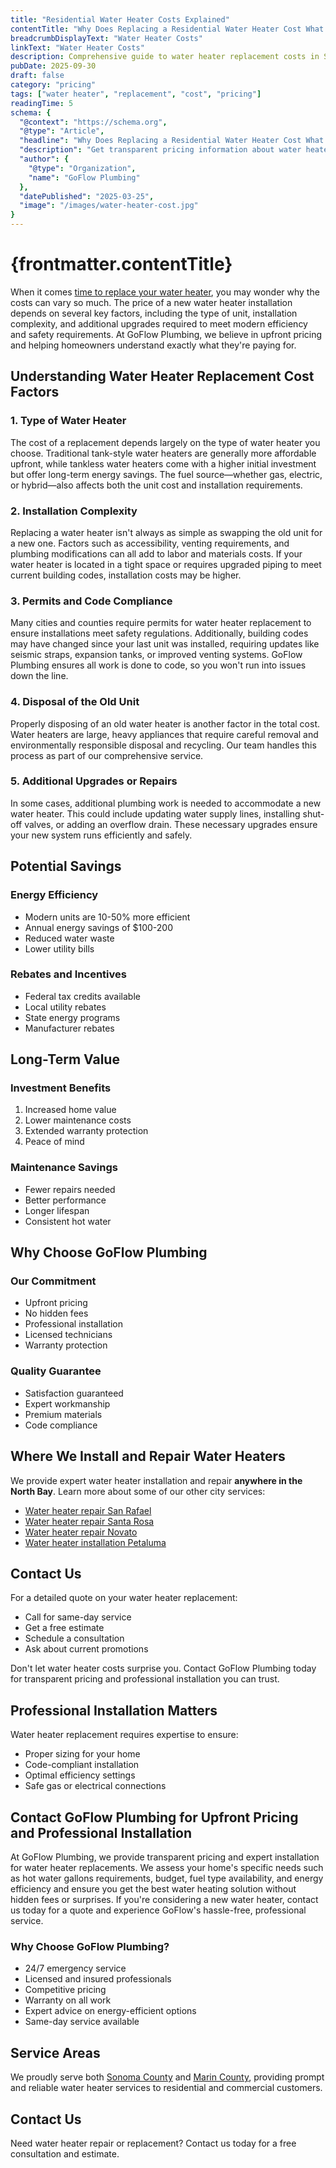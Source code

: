 ```yaml
---
title: "Residential Water Heater Costs Explained"
contentTitle: "Why Does Replacing a Residential Water Heater Cost What It Costs?"
breadcrumbDisplayText: "Water Heater Costs"
linkText: "Water Heater Costs"
description: Comprehensive guide to water heater replacement costs in Sonoma and Marin County. Compare tank vs tankless options, understand installation costs, and learn about energy-saving benefits.
pubDate: 2025-09-30
draft: false
category: "pricing"
tags: ["water heater", "replacement", "cost", "pricing"]
readingTime: 5
schema: {
  "@context": "https://schema.org",
  "@type": "Article",
  "headline": "Why Does Replacing a Residential Water Heater Cost What It Costs?",
  "description": "Get transparent pricing information about water heater replacement costs, including installation, removal, and potential savings.",
  "author": {
    "@type": "Organization",
    "name": "GoFlow Plumbing"
  },
  "datePublished": "2025-03-25",
  "image": "/images/water-heater-cost.jpg"
}
---
```


# {frontmatter.contentTitle}

When it comes [time to replace your water heater](/articles/water-heater-replacement-signs/), you may wonder why the costs can vary so much. The price of a new water heater installation depends on several key factors, including the type of unit, installation complexity, and additional upgrades required to meet modern efficiency and safety requirements. At GoFlow Plumbing, we believe in upfront pricing and helping homeowners understand exactly what they're paying for.

## Understanding Water Heater Replacement Cost Factors

### 1. Type of Water Heater
The cost of a replacement depends largely on the type of water heater you choose. Traditional tank-style water heaters are generally more affordable upfront, while tankless water heaters come with a higher initial investment but offer long-term energy savings. The fuel source—whether gas, electric, or hybrid—also affects both the unit cost and installation requirements.

### 2. Installation Complexity
Replacing a water heater isn't always as simple as swapping the old unit for a new one. Factors such as accessibility, venting requirements, and plumbing modifications can all add to labor and materials costs. If your water heater is located in a tight space or requires upgraded piping to meet current building codes, installation costs may be higher.

### 3. Permits and Code Compliance
Many cities and counties require permits for water heater replacement to ensure installations meet safety regulations. Additionally, building codes may have changed since your last unit was installed, requiring updates like seismic straps, expansion tanks, or improved venting systems. GoFlow Plumbing ensures all work is done to code, so you won't run into issues down the line.

### 4. Disposal of the Old Unit
Properly disposing of an old water heater is another factor in the total cost. Water heaters are large, heavy appliances that require careful removal and environmentally responsible disposal and recycling. Our team handles this process as part of our comprehensive service.

### 5. Additional Upgrades or Repairs
In some cases, additional plumbing work is needed to accommodate a new water heater. This could include updating water supply lines, installing shut-off valves, or adding an overflow drain. These necessary upgrades ensure your new system runs efficiently and safely.

## Potential Savings

### Energy Efficiency
- Modern units are 10-50% more efficient
- Annual energy savings of $100-200
- Reduced water waste
- Lower utility bills

### Rebates and Incentives
- Federal tax credits available
- Local utility rebates
- State energy programs
- Manufacturer rebates

## Long-Term Value

### Investment Benefits
1. Increased home value
2. Lower maintenance costs
3. Extended warranty protection
4. Peace of mind

### Maintenance Savings
- Fewer repairs needed
- Better performance
- Longer lifespan
- Consistent hot water

## Why Choose GoFlow Plumbing

### Our Commitment
- Upfront pricing
- No hidden fees
- Professional installation
- Licensed technicians
- Warranty protection

### Quality Guarantee
- Satisfaction guaranteed
- Expert workmanship
- Premium materials
- Code compliance

## Where We Install and Repair Water Heaters

We provide expert water heater installation and repair **anywhere in the North Bay**.
Learn more about some of our other city services:

- [Water heater repair San Rafael](/water-heater-repair-san-rafael/)
- [Water heater repair Santa Rosa](/water-heater-repair-santa-rosa/)
- [Water heater repair Novato](/water-heater-repair-novato/)
- [Water heater installation Petaluma](/water-heater-installation-petaluma/)

## Contact Us
For a detailed quote on your water heater replacement:
- Call for same-day service
- Get a free estimate
- Schedule a consultation
- Ask about current promotions

Don't let water heater costs surprise you. Contact GoFlow Plumbing today for transparent pricing and professional installation you can trust.

## Professional Installation Matters
Water heater replacement requires expertise to ensure:
- Proper sizing for your home
- Code-compliant installation
- Optimal efficiency settings
- Safe gas or electrical connections

## Contact GoFlow Plumbing for Upfront Pricing and Professional Installation
At GoFlow Plumbing, we provide transparent pricing and expert installation for water heater replacements. We assess your home's specific needs such as hot water gallons requirements, budget, fuel type availability, and energy efficiency and ensure you get the best water heating solution without hidden fees or surprises. If you're considering a new water heater, contact us today for a quote and experience GoFlow's hassle-free, professional service.

### Why Choose GoFlow Plumbing?
- 24/7 emergency service
- Licensed and insured professionals
- Competitive pricing
- Warranty on all work
- Expert advice on energy-efficient options
- Same-day service available

## Service Areas
We proudly serve both [Sonoma County](/sonoma-county-plumbing) and [Marin County](/marin-county-plumbing), providing prompt and reliable water heater services to residential and commercial customers.

## Contact Us
Need water heater repair or replacement? Contact us today for a free consultation and estimate.
